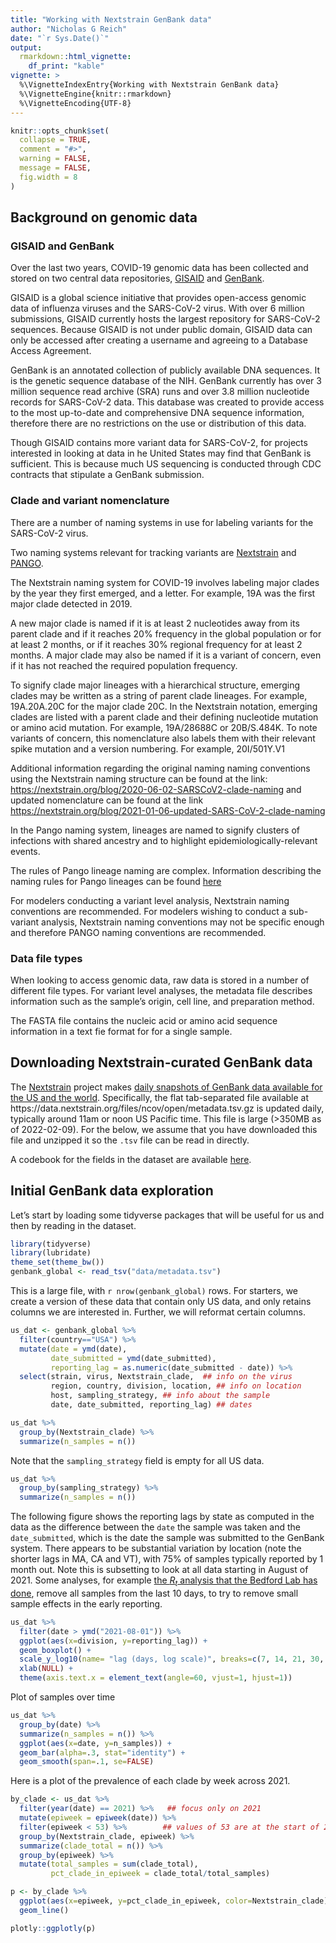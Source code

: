 ```yaml
---
title: "Working with Nextstrain GenBank data"
author: "Nicholas G Reich"
date: "`r Sys.Date()`"
output: 
  rmarkdown::html_vignette:
    df_print: "kable"
vignette: >
  %\VignetteIndexEntry{Working with Nextstrain GenBank data}
  %\VignetteEngine{knitr::rmarkdown}
  %\VignetteEncoding{UTF-8}
---
```


```r
knitr::opts_chunk$set(
  collapse = TRUE,
  comment = "#>",
  warning = FALSE,
  message = FALSE,
  fig.width = 8
)
```

## Background on genomic data


### GISAID and GenBank
Over the last two years, COVID-19 genomic data has been collected and stored on two central data repositories, [GISAID](https://www.gisaid.org/) and [GenBank](https://www.ncbi.nlm.nih.gov/genbank/). 

GISAID is a global science initiative that provides open-access genomic data of influenza viruses and the SARS-CoV-2 virus. With over 6 million submissions, GISAID currently hosts the largest repository for SARS-CoV-2 sequences. Because GISAID is not under public domain, GISAID data can only be accessed after creating a username and agreeing to a Database Access Agreement. 

GenBank is an annotated collection of publicly available DNA sequences. It is the genetic sequence database of the NIH. GenBank currently has over 3 million sequence read archive (SRA) runs and over 3.8 million nucleotide records for SARS-CoV-2 data. This database was created to provide access to the most up-to-date and comprehensive DNA sequence information, therefore there are no restrictions on the use or distribution of this data. 

Though GISAID contains more variant data for SARS-CoV-2, for projects interested in looking at data in he United States may find that GenBank is sufficient. This is because much US sequencing is conducted through CDC contracts that stipulate a GenBank submission.


### Clade and variant nomenclature

There are a number of naming systems in use for labeling variants for the SARS-CoV-2 virus. 

Two naming systems relevant for tracking variants are [Nextstrain](https://nextstrain.org/blog/2021-01-06-updated-SARS-CoV-2-clade-naming) and  [PANGO](https://cov-lineages.org/). 

The Nextstrain naming system for COVID-19 involves labeling major clades by the year they first emerged, and a letter. For example, 19A was the first major clade detected in 2019. 

A new major clade is named if it is at least 2 nucleotides away from its parent clade and if it reaches 20% frequency in the global population or for at least 2 months, or if it reaches 30% regional frequency for at least 2 months. A major clade may also be named if it is a variant of concern, even if it has not reached the required population frequency.

To signify clade major lineages with a hierarchical structure, emerging clades may be written as a string of parent clade lineages. For example, 19A.20A.20C for the major clade 20C. In the Nextstrain notation, emerging clades are listed with a parent clade and their defining nucleotide mutation or amino acid mutation. For example, 19A/28688C or 20B/S.484K. To note variants of concern, this nomenclature also labels them with their relevant spike mutation and a version numbering. For example, 20I/501Y.V1

Additional information regarding the original naming naming conventions using the Nextstrain naming structure can be found at the link: [https://nextstrain.org/blog/2020-06-02-SARSCoV2-clade-naming](https://nextstrain.org/blog/2020-06-02-SARSCoV2-clade-naming) and updated nomenclature can be found at the link [https://nextstrain.org/blog/2021-01-06-updated-SARS-CoV-2-clade-naming](https://nextstrain.org/blog/2021-01-06-updated-SARS-CoV-2-clade-naming)


In the Pango naming system, lineages are named to signify clusters of infections with shared ancestry and to highlight epidemiologically-relevant events.

The rules of Pango lineage naming are complex. Information describing the naming rules for Pango lineages can be found [here](https://www.pango.network/the-pango-nomenclature-system/statement-of-nomenclature-rules/)

For modelers conducting a variant level analysis, Nextstrain naming conventions are recommended. For modelers wishing to conduct a sub-variant analysis, Nextstrain naming conventions may not be specific enough and therefore PANGO naming conventions are recommended. 

### Data file types

When looking to access genomic data, raw data is stored in a number of different file types. For variant level analyses, the metadata file describes information such as the sample's origin, cell line, and preparation method. 

The FASTA file contains the nucleic acid or amino acid sequence information in a text fie format for for a single sample.


## Downloading Nextstrain-curated GenBank data

The [Nextstrain](https://nextstrain.org/) project makes [daily snapshots of GenBank data available for the US and the world](https://docs.nextstrain.org/projects/ncov/en/latest/reference/remote_inputs.html#summary-of-available-genbank-open-files). Specifically, the flat tab-separated file available at https://data.nextstrain.org/files/ncov/open/metadata.tsv.gz is updated daily, typically around 11am or noon US Pacific time. This file is large (>350MB as of 2022-02-09). For the below, we assume that you have downloaded this file and unzipped it so the `.tsv` file can be read in directly.

A codebook for the fields in the dataset are available [here](https://docs.nextstrain.org/projects/ncov/en/latest/reference/metadata-fields.html).

## Initial GenBank data exploration

Let's start by loading some tidyverse packages that will be useful for us and then by reading in the dataset.
```r
library(tidyverse)
library(lubridate)
theme_set(theme_bw())
genbank_global <- read_tsv("data/metadata.tsv")
```

This is a large file, with `r nrow(genbank_global)` rows. For starters, we create a version of these data that contain only US data, and only retains columns we are interested in. Further, we will reformat certain columns.

```r
us_dat <- genbank_global %>% 
  filter(country=="USA") %>%
  mutate(date = ymd(date), 
         date_submitted = ymd(date_submitted),
         reporting_lag = as.numeric(date_submitted - date)) %>%
  select(strain, virus, Nextstrain_clade,  ## info on the virus
         region, country, division, location, ## info on location
         host, sampling_strategy, ## info about the sample
         date, date_submitted, reporting_lag) ## dates
```

```r
us_dat %>%
  group_by(Nextstrain_clade) %>%
  summarize(n_samples = n()) 
```


Note that the `sampling_strategy` field is empty for all US data.
```r
us_dat %>%
  group_by(sampling_strategy) %>%
  summarize(n_samples = n()) 
```


The following figure shows the reporting lags by state as computed in the data as the difference between the `date` the sample was taken and the `date_submitted`, which is the date the sample was submitted to the GenBank system. There appears to be substantial variation by location (note the shorter lags in MA, CA and VT), with 75% of samples typically reported by 1 month out. Note this is subsetting to look at all data starting in August of 2021. Some analyses, for example [the $R_t$ analysis that the Bedford Lab has done](https://github.com/blab/rt-from-frequency-dynamics), remove all samples from the last 10 days, to try to remove small sample effects in the early reporting.
```r
us_dat %>%
  filter(date > ymd("2021-08-01")) %>%
  ggplot(aes(x=division, y=reporting_lag)) + 
  geom_boxplot() +
  scale_y_log10(name= "lag (days, log scale)", breaks=c(7, 14, 21, 30, 90, 360, 720)) +
  xlab(NULL) +
  theme(axis.text.x = element_text(angle=60, vjust=1, hjust=1))
```

Plot of samples over time
```r
us_dat %>%
  group_by(date) %>%
  summarize(n_samples = n()) %>% 
  ggplot(aes(x=date, y=n_samples)) +
  geom_bar(alpha=.3, stat="identity") +
  geom_smooth(span=.1, se=FALSE)
```



Here is a plot of the prevalence of each clade by week across 2021.
```r
by_clade <- us_dat %>%
  filter(year(date) == 2021) %>%   ## focus only on 2021 
  mutate(epiweek = epiweek(date)) %>%
  filter(epiweek < 53) %>%        ## values of 53 are at the start of 2021 
  group_by(Nextstrain_clade, epiweek) %>%
  summarize(clade_total = n()) %>%
  group_by(epiweek) %>%
  mutate(total_samples = sum(clade_total),
         pct_clade_in_epiweek = clade_total/total_samples)  

p <- by_clade %>%
  ggplot(aes(x=epiweek, y=pct_clade_in_epiweek, color=Nextstrain_clade)) +
  geom_line()

plotly::ggplotly(p)
```

